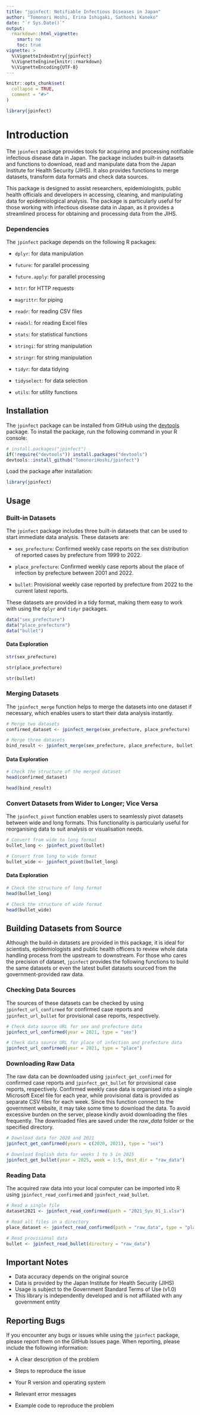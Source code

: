 ```yaml
---
title: "jpinfect: Notifiable Infectious Diseases in Japan"
author: "Tomonori Hoshi, Erina Ishigaki, Sathoshi Kaneko"
date: "`r Sys.Date()`"
output: 
  rmarkdown::html_vignette:
    smart: no
    toc: true
vignette: >
  %\VignetteIndexEntry{jpinfect}
  %\VignetteEngine{knitr::rmarkdown}
  %\VignetteEncoding{UTF-8}
---
```


```r
knitr::opts_chunk$set(
  collapse = TRUE,
  comment = "#>"
)
```

```r
library(jpinfect)
```

# Introduction

The `jpinfect` package provides tools for acquiring and processing notifiable infectious disease data in Japan. The package includes built-in datasets and functions to download, read and manipulate data from the Japan Institute for Health Security (JIHS). It also provides functions to merge datasets, transform data formats and check data sources.

This package is designed to assist researchers, epidemiologists, public health officials and developers in accessing, cleaning, and manipulating data for epidemiological analysis. The package is particularly useful for those working with infectious disease data in Japan, as it provides a streamlined process for obtaining and processing data from the JIHS.

### Dependencies

The `jpinfect` package depends on the following R packages:

-   `dplyr`: for data manipulation

-   `future`: for parallel processing

-   `future.apply`: for parallel processing

-   `httr`: for HTTP requests

-   `magrittr`: for piping

-   `readr`: for reading CSV files

-   `readxl`: for reading Excel files

-   `stats`: for statistical functions

-   `stringi`: for string manipulation

-   `stringr`: for string manipulation

-   `tidyr`: for data tidying

-   `tidyselect`: for data selection

-   `utils`: for utility functions

## Installation

The `jpinfect` package can be installed from GitHub using the [devtools](https://github.com/hadley/devtools) package. To install the package, run the following command in your R console:

```r
# install.packages("jpinfect")
if(!require("devtools")) install.packages("devtools")
devtools::install_github("TomonoriHoshi/jpinfect")
```

Load the package after installation:

```r
library(jpinfect)
```

## Usage

### Built-in Datasets

The `jpinfect` package includes three built-in datasets that can be used to start immediate data analysis. These datasets are:

-   `sex_prefecture`: Confirmed weekly case reports on the sex distribution of reported cases by prefecture from 1999 to 2022.

-   `place_prefecture`: Confirmed weekly case reports about the place of infection by prefecture between 2001 and 2022.

-   `bullet`: Provisional weekly case reported by prefecture from 2022 to the current latest reports.

These datasets are provided in a tidy format, making them easy to work with using the `dplyr` and `tidyr` packages.

```r
data("sex_prefecture")
data("place_prefecture")
data("bullet")
```

#### Data Exploration

```r
str(sex_prefecture)
```

```r
str(place_prefecture)
```

```r
str(bullet)
```

### Merging Datasets

The `jpinfect_merge` function helps to merge the datasets into one dataset if necessary, which enables users to start their data analysis instantly.

```r
# Merge two datasets
confirmed_dataset <- jpinfect_merge(sex_prefecture, place_prefecture)

# Merge three datasets
bind_result <- jpinfect_merge(sex_prefecture, place_prefecture, bullet)
```

#### Data Exploration

```r
# Check the structure of the merged dataset
head(confirmed_dataset)

head(bind_result)

```

### Convert Datasets from Wider to Longer; Vice Versa

The `jpinfect_pivot` function enables users to seamlessly pivot datasets between wide and long formats. This functionality is particularly useful for reorganising data to suit analysis or visualisation needs.

```r
# Convert from wide to long format
bullet_long <- jpinfect_pivot(bullet)

# Convert from long to wide format
bullet_wide <- jpinfect_pivot(bullet_long)
```

#### Data Exploration

```r
# Check the structure of long format
head(bullet_long)

# Check the structure of wide format
head(bullet_wide)

```

## Building Datasets from Source

Although the build-in datasets are provided in this package, it is ideal for scientists, epidemiologists and public health officers to review whole data handling process from the upstream to downstream. For those who cares the precision of dataset, `jpinfect` provides the following functions to build the same datasets or even the latest bullet datasets sourced from the government-provided raw data.

### Checking Data Sources

The sources of these datasets can be checked by using `jpinfect_url_confirmed` for confirmed case reports and `jpinfect_url_bullet` for provisional case reports, respectively.

```r
# Check data source URL for sex and prefecture data
jpinfect_url_confirmed(year = 2021, type = "sex")

# Check data source URL for place of infection and prefecture data
jpinfect_url_confirmed(year = 2021, type = "place")
```

### Downloading Raw Data

The raw data can be downloaded using `jpinfect_get_confirmed` for confirmed case reports and `jpinfect_get_bullet` for provisional case reports, respectively. Confirmed weekly case data is organised into a single Microsoft Excel file for each year, while provisional data is provided as separate CSV files for each week. Since this function connect to the government website, it may take some time to download the data. To avoid excessive burden on the server, please kindly avoid downloading the files frequently. The downloaded files are saved under the *raw_data* folder or the specified directory.

```r
# Download data for 2020 and 2021
jpinfect_get_confirmed(years = c(2020, 2021), type = "sex")

# Download English data for weeks 1 to 5 in 2025
jpinfect_get_bullet(year = 2025, week = 1:5, dest_dir = "raw_data")
```

### Reading Data

The acquired raw data into your local computer can be imported into R using `jpinfect_read_confirmed` and `jpinfect_read_bullet`.

```r
# Read a single file
dataset2021 <- jpinfect_read_confirmed(path = "2021_Syu_01_1.xlsx")

# Read all files in a directory
place_dataset <- jpinfect_read_confirmed(path = "raw_data", type = "place")

# Read provisional data
bullet <- jpinfect_read_bullet(directory = "raw_data")
```

## Important Notes

-   Data accuracy depends on the original source
-   Data is provided by the Japan Institute for Health Security (JIHS)
-   Usage is subject to the Government Standard Terms of Use (v1.0)
-   This library is independently developed and is not affiliated with any government entity

## Reporting Bugs

If you encounter any bugs or issues while using the `jpinfect` package, please report them on the GitHub Issues page. When reporting, please include the following information:

-   A clear description of the problem

-   Steps to reproduce the issue

-   Your R version and operating system

-   Relevant error messages

-   Example code to reproduce the problem
